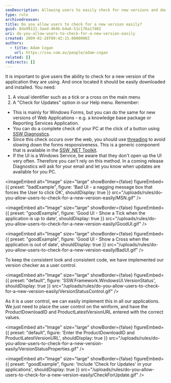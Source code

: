 ```yaml
---
seoDescription: Allowing users to easily check for new versions and download updates can enhance their experience with your application.
type: rule
archivedreason:
title: Do you allow users to check for a new version easily?
guid: 8da99121-3aed-464b-b4a6-51c176a17402
uri: do-you-allow-users-to-check-for-a-new-version-easily
created: 2009-02-28T09:42:15.0000000Z
authors:
  - title: Adam Cogan
    url: https://ssw.com.au/people/adam-cogan
related: []
redirects: []
---
```


It is important to give users the ability to check for a new version of the application they are using. And once located it should be easily downloaded and installed. You need:

1. A visual identifier such as a tick or a cross on the main menu
2. A "Check for Updates" option in our Help menu.
Remember:

- This is mainly for Windows Forms, but you can do the same for new versions of Web Applications - e.g. a knowledge base package or Reporting Services Application.
- You can do a complete check of your PC at the click of a button using [SSW Diagnostics](http://www.ssw.com.au/ssw/Diagnostics/Default.aspx).
- Since this check occurs over the web, you should use [threading](http://www.ssw.com.au/ssw/Standards/Rules/RulesToBetterWindowsForms.aspx#GuiThreading) to avoid slowing down the forms responsiveness. This is a generic component that is available in the [SSW .NET Toolkit](http://www.ssw.com.au/ssw/NETToolkit/Default.aspx).
- If the UI is a Windows Service, be aware that they don't open up the UI very often. Therefore you can't rely on this method. In a coming release Diagnostics will ask for your email and let you know when updates are available for you PC.

<imageEmbed
  alt="Image"
  size="large"
  showBorder={false}
  figureEmbed={{
    preset: "badExample",
    figure: 'Bad UI - a nagging message box that forces the User to click OK',
    shouldDisplay: true
  }}
  src="/uploads/rules/do-you-allow-users-to-check-for-a-new-version-easily/MSN.gif"
/>

<imageEmbed
  alt="Image"
  size="large"
  showBorder={false}
  figureEmbed={{
    preset: "goodExample",
    figure: 'Good UI - Show a Tick when the application is up to date',
    shouldDisplay: true
  }}
  src="/uploads/rules/do-you-allow-users-to-check-for-a-new-version-easily/GoodUI.gif"
/>

<imageEmbed
  alt="Image"
  size="large"
  showBorder={false}
  figureEmbed={{
    preset: "goodExample",
    figure: 'Good UI - Show a Cross when the application is out of date',
    shouldDisplay: true
  }}
  src="/uploads/rules/do-you-allow-users-to-check-for-a-new-version-easily/BadUI.gif"
/>

To keep the consistent look and consistent code, we have implemented our version checker as a user control.


<imageEmbed
  alt="Image"
  size="large"
  showBorder={false}
  figureEmbed={{
    preset: "default",
    figure: 'SSW.Framework.WindowsUI.VersionStatus',
    shouldDisplay: true
  }}
  src="/uploads/rules/do-you-allow-users-to-check-for-a-new-version-easily/VersionStatusControl.gif"
/>

As it is a user control, we can easily implement this in all our applications. We just need to place the user control on the winform, and have the ProductDownloadID and ProductLatestVersionURL entered with the correct values.


<imageEmbed
  alt="Image"
  size="large"
  showBorder={false}
  figureEmbed={{
    preset: "default",
    figure: 'Enter the ProductDownloadID and ProductLatestVersionURL',
    shouldDisplay: true
  }}
  src="/uploads/rules/do-you-allow-users-to-check-for-a-new-version-easily/VersionStatusProperties.gif"
/>

<imageEmbed
  alt="Image"
  size="large"
  showBorder={false}
  figureEmbed={{
    preset: "goodExample",
    figure: 'Include \'Check for Updates\' in your applications',
    shouldDisplay: true
  }}
  src="/uploads/rules/do-you-allow-users-to-check-for-a-new-version-easily/CheckForUpdate.gif"
/>